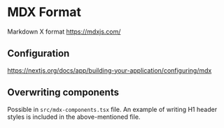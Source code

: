 # MDX Format

Markdown X format
https://mdxjs.com/

## Configuration

https://nextjs.org/docs/app/building-your-application/configuring/mdx

## Overwriting components

Possible in `src/mdx-components.tsx` file. An example of writing H1 header styles is included in the above-mentioned file.


